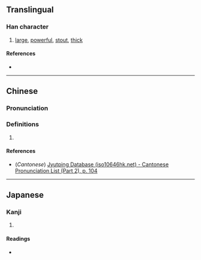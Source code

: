 {{also|奘}}
{{character info}}
==Translingual==

===Han character===
{{Han char|rn=55|rad=廾|as=07|sn=10|four=|canj=VGT|ids=⿱壯廾}}

# [[large]], [[powerful]], [[stout]], [[thick]]

====References====
* {{Han ref|kx=0354.181|hdz=10517.130|uh=5F09|ud=24329}}

----

==Chinese==
{{zh-forms}}

===Pronunciation===
{{zh-pron
|m=zàng,zhuǎng
|c=zong6
|mc=
|oc=
|ma=
|cat=a
}}

===Definitions===
{{zh-hanzi}}

# {{rfdef|zh}}

====References====
* (''Cantonese'') [http://www.iso10646hk.net/jp/document/download.jsp Jyutping Database (iso10646hk.net) - Cantonese Pronunciation List (Part 2), p. 104]

----

==Japanese==

===Kanji===
{{ja-kanji|grade=|rs=廾07}}

# {{rfdef|ja|sort=廾07}}

====Readings====
* {{ja-readings|kanyoon=じょう|kanon=そう|goon=ぞう|kun=さかん}}